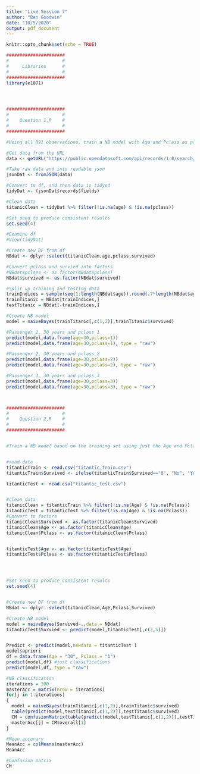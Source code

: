 ```yaml
---
title: "Live Session 7"
author: "Ben Goodwin"
date: "10/5/2020"
output: pdf_document
---
```


```r
knitr::opts_chunk$set(echo = TRUE)
```

```r
######################
#                    #
#     Libraries      #
#                    #
######################
library(e1071)





```



```r
######################
#                    #
#    Question 1,R    #
#                    #
######################

#Using all 891 observations, train a NB model with Age and Pclass as predictors and use this model to predict the survival of a 30 year old passenger in the 1, 2 and 3 classes.  Use the “type = raw” option to look at the predicted percentage of each outcome. (One slide.)

#Get data from the URL
data <- getURL("https://public.opendatasoft.com/api/records/1.0/search/?dataset=titanic-passengers&rows=2000&facet=survived&facet=pclass&facet=sex&facet=age&facet=embarked")

#Take raw data and into readable json
jsonDat <- fromJSON(data)

#Convert to df, and then data is tidyed
tidyDat <- (jsonDat$records$fields)

#Clean data 
titanicClean = tidyDat %>% filter(!is.na(age) & !is.na(pclass))

#Set seed to produce consistent results 
set.seed(4)

#Examine df
#View(tidyDat)

#Create new DF from df 
NBdat <- dplyr::select(titanicClean,age,pclass,survived)

#Convert pclass and survied into factors
#NBdat$pclass <- as.factor(NBdat$pclass)
NBdat$survived <- as.factor(NBdat$survived)

#Split up training and testing data
trainIndices = sample(seq(1:length(NBdat$age)),round(.7*length(NBdat$age)))
trainTitanic = NBdat[trainIndices,]
testTitanic = NBdat[-trainIndices,]

#Create NB model
model = naiveBayes(trainTitanic[,c(1,2)],trainTitanic$survived)

#Passenger 1, 30 years and pclass 1
predict(model,data.frame(age=30,pclass=1))
predict(model,data.frame(age=30,pclass=1), type = "raw")

#Passenger 2, 30 years and pclass 2
predict(model,data.frame(age=30,pclass=2))
predict(model,data.frame(age=30,pclass=2), type = "raw")

#Passenger 3, 30 years and pclass 3
predict(model,data.frame(age=30,pclass=3))
predict(model,data.frame(age=30,pclass=3), type = "raw")




```


```r
######################
#                    #
#    Question 2,R    #
#                    #
######################


#Train a NB model based on the training set using just the Age and Pclass variables. Use the model to predict the survival of those in the test set and use those results to evaluate the model based on accuracy, sensitivity and specificity. Finally, Compare the results to what you found with the KNN classifier. (At least one slide.)


#read data
titanticTrain <- read.csv("titantic_train.csv")
titanticTrain$Survived <- ifelse(titanticTrain$Survived=="0", "No", "Yes")

titanticTest <- read.csv("titantic_test.csv")


#clean data
titanicClean = titanticTrain %>% filter(!is.na(Age) & !is.na(Pclass))
titanticTest = titanticTest %>% filter(!is.na(Age) & !is.na(Pclass))
#Convert to factors
titanicClean$Survived <- as.factor(titanicClean$Survived)
titanicClean$Age <- as.factor(titanicClean$Age)
titanicClean$Pclass <- as.factor(titanicClean$Pclass)


titanticTest$Age <- as.factor(titanticTest$Age)
titanticTest$Pclass <- as.factor(titanticTest$Pclass)




#Set seed to produce consistent results 
set.seed(4)


#Create new DF from df 
NBdat <- dplyr::select(titanicClean,Age,Pclass,Survived)

#Create NB model
model = naiveBayes(Survived~.,data = NBdat)
titanticTest$Survied <- predict(model,titanticTest[,c(2,5)])


Predict <- predict(model,newdata = titanticTest )
model$apriori
df = data.frame(Age = "30", Pclass = "1")
predict(model,df) #just classifications
predict(model,df, type = "raw") 


```




```r
#NB classification
iterations = 100
masterAcc = matrix(nrow = iterations)
for(j in 1:iterations)
{
  model = naiveBayes(trainTitanic[,c(1,2)],trainTitanic$survived)
  table(predict(model,testTitanic[,c(1,2)]),testTitanic$survived)
  CM = confusionMatrix(table(predict(model,testTitanic[,c(1,2)]),testTitanic$survived))
  masterAcc[j] = CM$overall[1]
}

#Mean accurary
MeanAcc = colMeans(masterAcc)
MeanAcc

#Confusion matrix
CM
```

